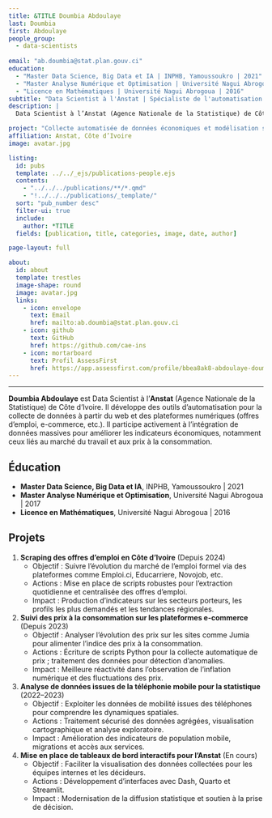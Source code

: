 ```yaml
---
title: &TITLE Doumbia Abdoulaye
last: Doumbia
first: Abdoulaye
people_group: 
  - data-scientists
  
email: "ab.doumbia@stat.plan.gouv.ci"
education:
  - "Master Data Science, Big Data et IA | INPHB, Yamoussoukro | 2021"
  - "Master Analyse Numérique et Optimisation | Université Nagui Abrogoua | 2017"
  - "Licence en Mathématiques | Université Nagui Abrogoua | 2016"
subtitle: "Data Scientist à l'Anstat | Spécialiste de l'automatisation de la collecte et de l'analyse économique"
description: |
  Data Scientist à l’Anstat (Agence Nationale de la Statistique) de Côte d’Ivoire, Doumbia Abdoulaye développe et maintient des systèmes automatisés de collecte de données à des fins statistiques et économiques. Il intervient notamment dans la modernisation des outils de suivi des prix, l’analyse des dynamiques du marché de l’emploi via le web scraping, ainsi que dans le traitement de données massives issues de la téléphonie mobile. Son travail soutient la production d’indicateurs fiables pour l’élaboration des politiques publiques.

project: "Collecte automatisée de données économiques et modélisation statistique appliquée"
affiliation: Anstat, Côte d’Ivoire
image: avatar.jpg

listing:
  id: pubs
  template: ../../_ejs/publications-people.ejs
  contents:
    - "../../../publications/**/*.qmd"
    - "!../../../publications/_template/"
  sort: "pub_number desc"
  filter-ui: true
  include:
    author: *TITLE
  fields: [publication, title, categories, image, date, author]

page-layout: full

about:
  id: about
  template: trestles
  image-shape: round
  image: avatar.jpg
  links:
    - icon: envelope
      text: Email
      href: mailto:ab.doumbia@stat.plan.gouv.ci
    - icon: github
      text: GitHub
      href: https://github.com/cae-ins
    - icon: mortarboard
      text: Profil AssessFirst
      href: https://app.assessfirst.com/profile/bbea8ak8-abdoulaye-doumbia
---
```


<hr>

:::{#about}

**Doumbia Abdoulaye** est Data Scientist à l’**Anstat** (Agence Nationale de la Statistique) de Côte d’Ivoire. Il développe des outils d’automatisation pour la collecte de données à partir du web et des plateformes numériques (offres d’emploi, e-commerce, etc.). Il participe activement à l’intégration de données massives pour améliorer les indicateurs économiques, notamment ceux liés au marché du travail et aux prix à la consommation.

## Éducation
- **Master Data Science, Big Data et IA**, INPHB, Yamoussoukro | 2021
- **Master Analyse Numérique et Optimisation**, Université Nagui Abrogoua | 2017
- **Licence en Mathématiques**, Université Nagui Abrogoua | 2016

## Projets

1. **Scraping des offres d’emploi en Côte d’Ivoire** (Depuis 2024)  
   - Objectif : Suivre l’évolution du marché de l’emploi formel via des plateformes comme Emploi.ci, Educarriere, Novojob, etc.  
   - Actions : Mise en place de scripts robustes pour l’extraction quotidienne et centralisée des offres d’emploi.  
   - Impact : Production d’indicateurs sur les secteurs porteurs, les profils les plus demandés et les tendances régionales.

2. **Suivi des prix à la consommation sur les plateformes e-commerce** (Depuis 2023)  
   - Objectif : Analyser l’évolution des prix sur les sites comme Jumia pour alimenter l’indice des prix à la consommation.  
   - Actions : Écriture de scripts Python pour la collecte automatique de prix ; traitement des données pour détection d’anomalies.  
   - Impact : Meilleure réactivité dans l’observation de l’inflation numérique et des fluctuations des prix.

3. **Analyse de données issues de la téléphonie mobile pour la statistique** (2022–2023)  
   - Objectif : Exploiter les données de mobilité issues des téléphones pour comprendre les dynamiques spatiales.  
   - Actions : Traitement sécurisé des données agrégées, visualisation cartographique et analyse exploratoire.  
   - Impact : Amélioration des indicateurs de population mobile, migrations et accès aux services.

4. **Mise en place de tableaux de bord interactifs pour l’Anstat** (En cours)  
   - Objectif : Faciliter la visualisation des données collectées pour les équipes internes et les décideurs.  
   - Actions : Développement d'interfaces avec Dash, Quarto et Streamlit.  
   - Impact : Modernisation de la diffusion statistique et soutien à la prise de décision.

:::
